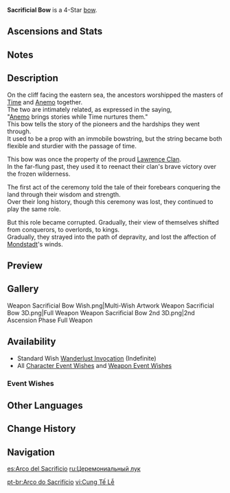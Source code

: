 {{Weapon Infobox
|id             = 15403
|image          = <gallery>
Weapon Sacrificial Bow.png|Base
Weapon Sacrificial Bow 2nd.png|2nd Ascension
</gallery>
|type           = Bow
|series         = Sacrificial
|releaseDate    = 2020-09-28
|rarity         = 4
|base_atk       = 44
|2nd_stat_type  = Energy Recharge
|2nd_stat       = 6.7%
|obtain         = Wishes
|passive        = Composed
|effect         = After dealing damage to an opponent with an Elemental Skill, the skill has a (var1)% chance to end its own CD. Can only occur once every (var2)s.
|eff_rank1_var1 = 40
|eff_rank2_var1 = 50
|eff_rank3_var1 = 60
|eff_rank4_var1 = 70
|eff_rank5_var1 = 80
|eff_rank1_var2 = 30
|eff_rank2_var2 = 26
|eff_rank3_var2 = 22
|eff_rank4_var2 = 19
|eff_rank5_var2 = 16
|eff_att1       = Cooldown Reset
}}
{{Description|A ceremonial hunting bow that has become petrified over time. The trinkets on it are still visible. It grants the wielder the power to withstand the winds of time.}}
'''Sacrificial Bow''' is a 4-Star [[bow]].

==Ascensions and Stats==
{{Weapon Ascensions and Stats
|ascendMat1 = Boreal Wolf's Milk Tooth
|bossMat1   = Dead Ley Line Branch
|commonMat1 = Slime Condensate
|ascendMat2 = Boreal Wolf's Cracked Tooth
|bossMat2   = Dead Ley Line Leaves
|commonMat2 = Slime Secretions
|ascendMat3 = Boreal Wolf's Broken Fang
|bossMat3   = Ley Line Sprout
|commonMat3 = Slime Concentrate
|ascendMat4 = Boreal Wolf's Nostalgia
}}

==Notes==
{{Transclude|Sacrificial Series|Notes}}

==Description==
On the cliff facing the eastern sea, the ancestors worshipped the masters of [[God of Time|Time]] and [[Barbatos|Anemo]] together.<br />
The two are intimately related, as expressed in the saying,<br />
"[[Anemo]] brings stories while Time nurtures them."<br />
This bow tells the story of the pioneers and the hardships they went through.<br />
It used to be a prop with an immobile bowstring, but the string became both flexible and sturdier with the passage of time.

This bow was once the property of the proud [[Lawrence Clan]].<br />
In the far-flung past, they used it to reenact their clan's brave victory over the frozen wilderness.

The first act of the ceremony told the tale of their forebears conquering the land through their wisdom and strength.<br />
Over their long history, though this ceremony was lost, they continued to play the same role.

But this role became corrupted. Gradually, their view of themselves shifted from conquerors, to overlords, to kings.<br />
Gradually, they strayed into the path of depravity, and lost the affection of [[Mondstadt]]'s winds.

==Preview==
{{Preview
|file    = Weapon Sacrificial Bow Passive
}}

==Gallery==
<gallery hideaddbutton="true" captionalign="center">
Weapon Sacrificial Bow Wish.png|Multi-Wish Artwork
Weapon Sacrificial Bow 3D.png|Full Weapon
Weapon Sacrificial Bow 2nd 3D.png|2nd Ascension Phase Full Weapon
</gallery>

==Availability==
*Standard Wish [[Wanderlust Invocation]] (Indefinite)
*All [[Character Event Wishes]] and [[Weapon Event Wishes]]

===Event Wishes===
{{Featured}}

==Other Languages==
{{Other Languages
|en      = Sacrificial Bow
|zhs     = 祭礼弓
|zhs_rm  = Jìlǐ gōng
|zht     = 祭禮弓
|zht_rm  = Jìlǐ gōng
|zh_tl   = Sacrificial Ritual Bow
|ja      = 祭礼の弓
|ja_rm   = Sairei no Yumi
|ja_tl   = Sacrificial Ritual Bow
|ko      = 제례활
|ko_rm   = Jeryehwal
|ko_tl   = Ritual Bow
|es      = Arco del Sacrificio
|es_tl   = Bow of Sacrifice
|fr      = Arc rituel
|fr_tl   = Ritual Bow
|ru      = Церемониальный лук
|ru_tl   = Ceremonial Bow
|th      = Sacrificial Bow
|vi      = Cung Tế Lễ
|vi_tl   = Sacrificial Bow
|de      = Opferbogen
|de_tl   = Sacrificial Bow
|id      = Sacrificial Bow
|pt      = Arco do Sacrifício
|pt_tl   = Bow of Sacrifice
}}

==Change History==
{{Change History|1.0}}

==Navigation==
{{Weapons by Series Navbox|series=Sacrificial}}
{{Weapon Navbox|type=Bows}}

[[es:Arco del Sacrificio]]
[[ru:Церемониальный лук]]

[[pt-br:Arco do Sacrifício]]
[[vi:Cung Tế Lễ]]